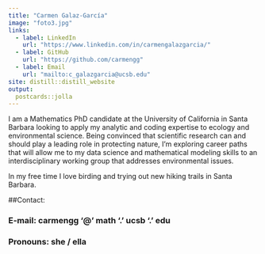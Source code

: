 ```yaml
---
title: "Carmen Galaz-García"
image: "foto3.jpg"
links:
  - label: LinkedIn
    url: "https://www.linkedin.com/in/carmengalazgarcia/"
  - label: GitHub
    url: "https://github.com/carmengg"
  - label: Email
    url: "mailto:c_galazgarcia@ucsb.edu"
site: distill::distill_website
output:
  postcards::jolla
---
```

 
I am a Mathematics PhD candidate at the University of California in Santa Barbara  looking to apply my analytic and coding expertise to ecology and environmental science. Being convinced that scientific research can and should play a leading role in protecting nature, I’m exploring career paths that will allow me to my data science and mathematical modeling skills to an interdisciplinary working group that addresses environmental issues. 


In my free time I love birding and trying out new hiking trails in Santa Barbara. 

##Contact:

### E-mail: carmengg '@' math '.' ucsb '.' edu 
### Pronouns: she / ella 
